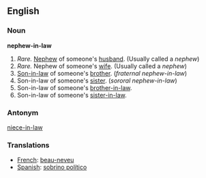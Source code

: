 ==English==

===Noun===
'''nephew-in-law'''

#''Rare.'' [[Nephew]] of someone's [[husband]]. (Usually called a ''nephew'')
#''Rare.'' Nephew of someone's [[wife]]. (Usually called a ''nephew'')
#[[Son-in-law]] of someone's [[brother]]. (''fraternal nephew-in-law'')
#Son-in-law of someone's [[sister]]. (''sororal nephew-in-law'')
#Son-in-law of someone's [[brother-in-law]].
#Son-in-law of someone's [[sister-in-law]].

===Antonym===

[[niece-in-law]]

===Translations===
*[[French]]: [[beau-neveu]]
*[[Spanish]]: [[sobrino político]]